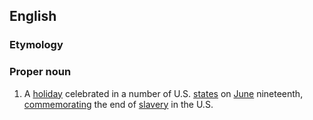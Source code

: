 ==English==
===Etymology===
{{blend|June|nineteenth}}

===Proper noun===
{{wikipedia}}
{{en-proper noun}}
# {{US}} A [[holiday]] celebrated in a number of U.S. [[state]]s on [[June]] nineteenth, [[commemorating|commemorating]] the end of [[slavery]] in the U.S.
